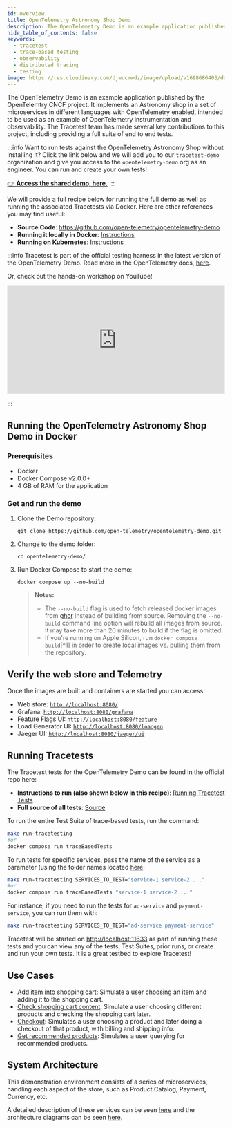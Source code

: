 ```yaml
---
id: overview
title: OpenTelemetry Astronomy Shop Demo
description: The OpenTelemetry Demo is an example application published by the OpenTelemtry CNCF project. The Tracetest team has made several key contributions to this project, including providing a full suite of end to end tests.
hide_table_of_contents: false
keywords:
  - tracetest
  - trace-based testing
  - observability
  - distributed tracing
  - testing
image: https://res.cloudinary.com/djwdcmwdz/image/upload/v1698686403/docs/Blog_Thumbnail_14_rsvkmo.jpg
---
```


The OpenTelemetry Demo is an example application published by the OpenTelemtry CNCF project. It implements an Astronomy shop in a set of microservices in different languages with OpenTelemetry enabled, intended to be used as an example of OpenTelemetry instrumentation and observability. The Tracetest team has made several key contributions to this project, including providing a full suite of end to end tests.

:::info
Want to run tests against the OpenTelemetry Astronomy Shop without installing it? Click the link below and we will add you to our `tracetest-demo` organization and give you access to the `opentelemetry-demo` org as an engineer. You can run and create your own tests!

[👉 **Access the shared demo, here.**](https://app.tracetest.io/organizations/ttorg_2179a9cd8ba8dfa5/invites/invite_646747b36e9ee487/accept)
:::

We will provide a full recipe below for running the full demo as well as running the associated Tracetests via Docker. Here are other references you may find useful:

- **Source Code**: https://github.com/open-telemetry/opentelemetry-demo
- **Running it locally in Docker**: [Instructions](https://opentelemetry.io/docs/demo/docker-deployment/)
- **Running on Kubernetes**: [Instructions](https://opentelemetry.io/docs/demo/kubernetes-deployment/)

:::info
Tracetest is part of the official testing harness in the latest version of the OpenTelemetry Demo. Read more in the OpenTelemetry docs, [here](https://opentelemetry.io/docs/demo/tests/).

Or, check out the hands-on workshop on YouTube!

<iframe width="100%" height="250" src="https://www.youtube.com/embed/2MSDy3XHjtE?si=T0ItpwRyE7HbJu5V" title="YouTube video player" frameborder="0" allow="accelerometer; autoplay; clipboard-write; encrypted-media; gyroscope; picture-in-picture; web-share" allowfullscreen></iframe>

:::

## Running the OpenTelemetry Astronomy Shop Demo in Docker

### Prerequisites

- Docker
- Docker Compose v2.0.0+
- 4 GB of RAM for the application

### Get and run the demo

1. Clone the Demo repository:

    ```shell
    git clone https://github.com/open-telemetry/opentelemetry-demo.git
    ```

2. Change to the demo folder:

    ```shell
    cd opentelemetry-demo/
    ```

3. Run Docker Compose to start the demo:

    ```shell
    docker compose up --no-build
    ```

    > **Notes:**
    >
    > - The `--no-build` flag is used to fetch released docker images from
    >   [ghcr](https://ghcr.io/open-telemetry/demo) instead of building from
    >   source. Removing the `--no-build` command line option will rebuild all
    >   images from source. It may take more than 20 minutes to build if the
    >   flag is omitted.
    > - If you're running on Apple Silicon, run `docker compose build`[^1] in
    >   order to create local images vs. pulling them from the repository.

## Verify the web store and Telemetry

Once the images are built and containers are started you can access:

- Web store: [`http://localhost:8080/`](http://localhost:8080/)
- Grafana: [`http://localhost:8080/grafana`](http://localhost:8080/grafana)
- Feature Flags UI: [`http://localhost:8080/feature`](http://localhost:8080/feature)
- Load Generator UI: [`http://localhost:8080/loadgen`](http://localhost:8080/loadgen)
- Jaeger UI: [`http://localhost:8080/jaeger/ui`](http://localhost:8080/jaeger/ui)

## Running Tracetests

The Tracetest tests for the OpenTelemetry Demo can be found in the official repo here:

- **Instructions to run (also shown below in this recipe)**: [Running Tracetest Tests](https://github.com/open-telemetry/opentelemetry-demo/tree/main/test#testing-services-with-trace-based-tests)
- **Full source of all tests**: [Source](https://github.com/open-telemetry/opentelemetry-demo/tree/main/test/tracetesting)

To run the entire Test Suite of trace-based tests, run the command:

```sh
make run-tracetesting
#or
docker compose run traceBasedTests
```

To run tests for specific services, pass the name of the service as a
parameter (using the folder names located [here](https://github.com/open-telemetry/opentelemetry-demo/tree/main/test/tracetesting):

```sh
make run-tracetesting SERVICES_TO_TEST="service-1 service-2 ..."
#or
docker compose run traceBasedTests "service-1 service-2 ..."
```

For instance, if you need to run the tests for `ad-service` and
`payment-service`, you can run them with:

```sh
make run-tracetesting SERVICES_TO_TEST="ad-service payment-service"
```

Tracetest will be started on [http://localhost:11633](http://localhost:11633) as part of running these tests and you can view any of the tests, Test Suites, prior runs, or create and run your own tests. It is a great testbed to explore Tracetest!

## Use Cases

- [Add item into shopping cart](/live-examples/opentelemetry-store/use-cases/add-item-into-shopping-cart): Simulate a user choosing an item and adding it to the shopping cart.
- [Check shopping cart content](/live-examples/opentelemetry-store/use-cases/check-shopping-cart-contents): Simulate a user choosing different products and checking the shopping cart later. 
- [Checkout](/live-examples/opentelemetry-store/use-cases/checkout): Simulates a user choosing a product and later doing a checkout of that product, with billing and shipping info.
- [Get recommended products](/live-examples/opentelemetry-store/use-cases/get-recommended-products): Simulates a user querying for recommended products.

## System Architecture

This demonstration environment consists of a series of microservices, handling each aspect of the store, such as Product Catalog, Payment, Currency, etc.

A detailed description of these services can be seen [here](https://opentelemetry.io/docs/demo/services/)
and the architecture diagrams can be seen [here](https://opentelemetry.io/docs/demo/architecture/).
